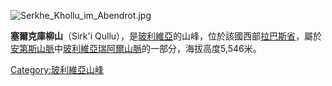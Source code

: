 [[Image:Serkhe_Khollu_im_Abendrot.jpg|right]]
{{Coord|16|23|32|S|67|56|27|W|display=title}}

'''塞爾克庫柳山'''（Sirk'i Qullu），是[[玻利維亞|玻利維亞]]的山峰，位於該國西部[[拉巴斯省_(玻利維亞)|拉巴斯省]]，屬於[[安第斯山脈|安第斯山脈]]中[[玻利維亞瑞阿爾山脈|玻利維亞瑞阿爾山脈]]的一部分，海拔高度5,546米。

{{Bolivia-geo-stub}}
[[Category:玻利維亞山峰|Category:玻利維亞山峰]]
